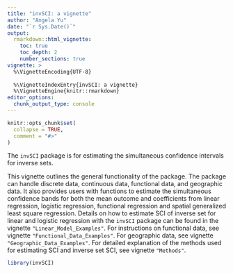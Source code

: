 ```yaml
---
title: "invSCI: a vignette"
author: "Angela Yu"
date: "`r Sys.Date()`"
output: 
  rmarkdown::html_vignette:
    toc: true
    toc_depth: 2
    number_sections: true
vignette: >
  %\VignetteEncoding{UTF-8}
  
  %\VignetteIndexEntry{invSCI: a vignette}
  %\VignetteEngine{knitr::rmarkdown}
editor_options: 
  chunk_output_type: console
---
```


```r
knitr::opts_chunk$set(
  collapse = TRUE,
  comment = "#>"
)
```

The `invSCI` package is for estimating the simultaneous confidence intervals for inverse sets.

This vignette outlines the general functionality of the package.
The package can handle discrete data, continuous data, functional data, and geographic data. It also provides users with functions to estimate the simultaneous confidence bands for both the mean outcome and coefficients from linear regression, logistic regression, functional regression and spatial generalized least square regression.
Details on how to estimate SCI of inverse set for linear and logistic regression with the `invSCI` package can be found in the vignette `"Linear_Model_Examples"`. For instructions on functional data, see vignette `"Functional_Data_Examples"`. For geographic data, see vignette `"Geographic_Data_Examples"`. For detailed explanation of the methods used for estimating SCI and inverse set SCI, see vignette `"Methods"`.

```r
library(invSCI)
```

